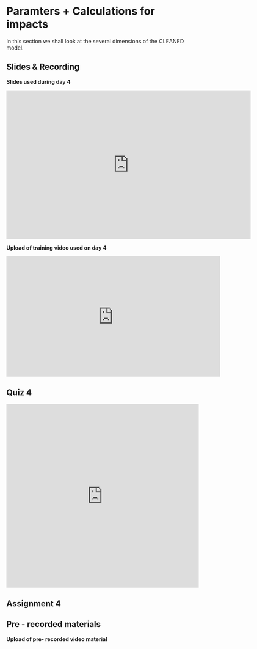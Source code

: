 # Paramters + Calculations for impacts 

In this section we shall look at the several dimensions of the CLEANED model.


## Slides & Recording

**Slides used during day 4**

<iframe src="https://docs.google.com/presentation/d/e/2PACX-1vRm4eMTcQDX7KJCsewptmhsZ-WSoFtCBYKnI2Th-lkJpdGPoM2-Iljs7xu5OfCznQ/embed?start=false&loop=false&delayms=3000" frameborder="0" width="640" height="389" allowfullscreen="true" mozallowfullscreen="true" webkitallowfullscreen="true"></iframe>


**Upload of training video used on day 4**

<iframe width="560" height="315" src="https://www.youtube.com/embed/RrnS2Qku9RE" frameborder="0" allow="accelerometer; autoplay; encrypted-media; gyroscope; picture-in-picture" allowfullscreen></iframe>


## Quiz 4

<iframe width="640px" height= "480px" src= "https://forms.office.com/Pages/ResponsePage.aspx?id=AA76ahT6t0CKLiKn-MNX1aE1vfzSBf5GkjzzKvqgj8ZUMzA4TDgwQTNSQzlCSFlYT0U3QUFBUVo1Ny4u&embed=true" frameborder= "0" marginwidth= "0" marginheight= "0" style= "border: none; max-width:100%; max-height:100vh" allowfullscreen webkitallowfullscreen mozallowfullscreen msallowfullscreen> </iframe>

## Assignment 4 

<script type="text/javascript" src="https://form.jotform.com/jsform/201798299494071"></script>


## Pre - recorded materials 

**Upload of pre- recorded video material**


